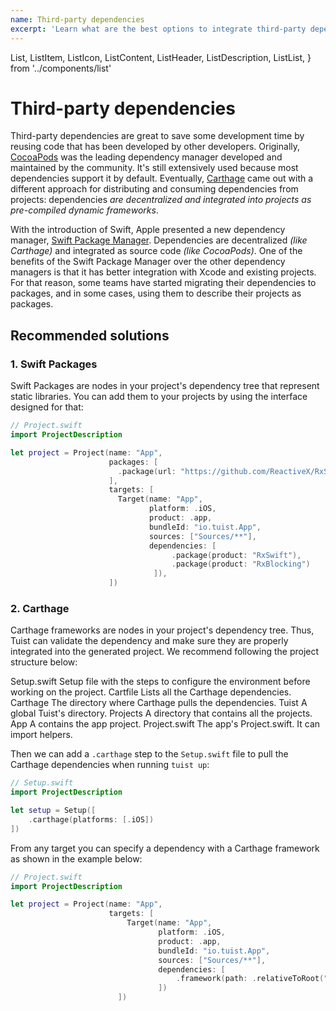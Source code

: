 ```yaml
---
name: Third-party dependencies
excerpt: 'Learn what are the best options to integrate third-party dependencies into Tuist projects.'
---
```


  List,
  ListItem,
  ListIcon,
  ListContent,
  ListHeader,
  ListDescription,
  ListList,
} from '../components/list'

# Third-party dependencies

Third-party dependencies are great to save some development time by reusing code that has been developed by other developers. Originally, [CocoaPods](https://cocoapods.org/) was the leading dependency manager developed and maintained by the community. It's still extensively used because most dependencies support it by default. Eventually, [Carthage](https://github.com/carthage/carthage) came out with a different approach for distributing and consuming dependencies from projects: dependencies _are decentralized and integrated into projects as pre-compiled dynamic frameworks_.

With the introduction of Swift, Apple presented a new dependency manager, [Swift Package Manager](https://swift.org/package-manager/). Dependencies are decentralized _(like Carthage)_ and integrated as source code _(like CocoaPods)_. One of the benefits of the Swift Package Manager over the other dependency managers is that it has better integration with Xcode and existing projects. For that reason, some teams have started migrating their dependencies to packages, and in some cases, using them to describe their projects as packages.

<Message
  warning
  title="Tuist and the Swift Package Manager"
  description="Like Tuist, the Swift Package Manager can be used for describing local projects. However, the Swift Package Manager's interface is designed for packages and not for projects. For example, there's no interface for describing schemes or choose the directory structure. Moreover, unlike Tuist, the Swift Package Manager is not designed to support teams in their scalability efforts. That means developers don't get features like caching or insights that are crucial for the healthy growth of a project."
/>

## Recommended solutions

### 1. Swift Packages

Swift Packages are nodes in your project's dependency tree that represent static libraries. You can add them to your projects by using the interface designed for that:

```swift
// Project.swift
import ProjectDescription

let project = Project(name: "App",
                      packages: [
                        .package(url: "https://github.com/ReactiveX/RxSwift", .upToNextMajor(from: "5.0.0")),
                      ],
                      targets: [
                        Target(name: "App",
                               platform: .iOS,
                               product: .app,
                               bundleId: "io.tuist.App",
                               sources: ["Sources/**"],
                               dependencies: [
                                    .package(product: "RxSwift"),
                                    .package(product: "RxBlocking")
                                ]),
                      ])
```

### 2. Carthage

Carthage frameworks are nodes in your project's dependency tree. Thus, Tuist can validate the dependency and make sure they are properly integrated into the generated project. We recommend following the project structure below:

<List>
  <ListItem>
    <ListIcon name="swift" />
    <ListContent>
      <ListHeader>Setup.swift</ListHeader>
      <ListDescription>
        Setup file with the steps to configure the environment before working on
        the project.
      </ListDescription>
    </ListContent>
  </ListItem>
  <ListItem>
    <ListIcon name="code" />
    <ListContent>
      <ListHeader>Cartfile</ListHeader>
      <ListDescription>Lists all the Carthage dependencies.</ListDescription>
    </ListContent>
  </ListItem>
  <ListItem>
    <ListIcon name="folder" />
    <ListContent>
      <ListHeader folder>Carthage</ListHeader>
      <ListDescription>
        The directory where Carthage pulls the dependencies.
      </ListDescription>
    </ListContent>
  </ListItem>
  <ListItem>
    <ListIcon name="folder" />
    <ListContent>
      <ListHeader folder>Tuist</ListHeader>
      <ListDescription>A global Tuist's directory.</ListDescription>
    </ListContent>
  </ListItem>
  <ListItem>
    <ListIcon name="folder" />
    <ListContent>
      <ListHeader folder>Projects</ListHeader>
      <ListDescription>
        A directory that contains all the projects.
      </ListDescription>
      <ListList>
        <ListItem>
          <ListIcon name="folder" />
          <ListContent>
            <ListHeader folder>App</ListHeader>
            <ListDescription>A contains the app project.</ListDescription>
            <ListList>
              <ListItem>
                <ListIcon name="swift" />
                <ListContent>
                  <ListHeader>Project.swift</ListHeader>
                  <ListDescription>
                    The app's Project.swift. It can import helpers.
                  </ListDescription>
                </ListContent>
              </ListItem>
            </ListList>
          </ListContent>
        </ListItem>
      </ListList>
    </ListContent>
  </ListItem>
</List>

Then we can add a `.carthage` step to the `Setup.swift` file to pull the Carthage dependencies when running `tuist up`:

```swift
// Setup.swift
import ProjectDescription

let setup = Setup([
    .carthage(platforms: [.iOS])
])
```

From any target you can specify a dependency with a Carthage framework as shown in the example below:

```swift
// Project.swift
import ProjectDescription

let project = Project(name: "App",
                      targets: [
                          Target(name: "App",
                                 platform: .iOS,
                                 product: .app,
                                 bundleId: "io.tuist.App",
                                 sources: ["Sources/**"],
                                 dependencies: [
                                     .framework(path: .relativeToRoot("Carthage/Build/iOS/Framework.framework"))
                                 ])
                        ])
```
